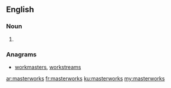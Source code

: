 ==English==

===Noun===
{{head|en|noun plural form}}

# {{plural of|masterwork|lang=en}}

===Anagrams===
* [[workmasters#English|workmasters]], [[workstreams#English|workstreams]]

[[ar:masterworks]]
[[fr:masterworks]]
[[ku:masterworks]]
[[my:masterworks]]
